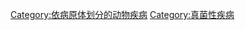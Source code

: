 {{commons cat|Diseases and disorders due to fungi}}

[[Category:依病原体划分的动物疾病|Category:依病原体划分的动物疾病]]
[[Category:真菌性疾病|Category:真菌性疾病]]